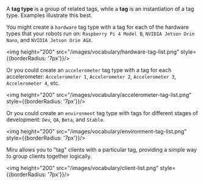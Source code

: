 A **tag type** is a group of related tags, while a **tag** is an instantiation of a tag type. Examples illustrate this best.

You might create a `hardware` tag type with a tag for each of the hardware types that your robots run on: `Raspberry Pi 4 Model B`, `NVIDIA Jetson Orin Nano`, and `NVIDIA Jetson Orin AGX`.

<img height="200" src="/images/vocabulary/hardware-tag-list.png" style={{borderRadius: '7px'}}/>

Or you could create an `accelerometer` tag type with a tag for each accelerometer: `Accelerometer 1`, `Accelerometer 2`, `Accelerometer 3`, `Accelerometer 4`, etc. 

<img height="200" src="/images/vocabulary/accelerometer-tag-list.png" style={{borderRadius: '7px'}}/>

Or you could create an `environment` tag type with tags for different stages of development: `Dev`, `QA`, `Beta`, and `Stable`.

<img height="200" src="/images/vocabulary/environment-tag-list.png" style={{borderRadius: '7px'}}/>

Miru allows you to "tag" clients with a particular tag, providing a simple way to group clients together logically.

<img height="200" src="/images/vocabulary/client-list.png" style={{borderRadius: '7px'}}/>